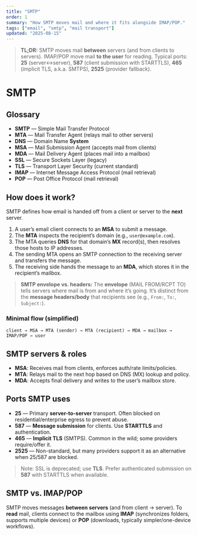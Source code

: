 ```yaml
---
title: "SMTP"
order: 1
summary: "How SMTP moves mail and where it fits alongside IMAP/POP."
tags: ["email", "smtp", "mail transport"]
updated: "2025-08-15"
---
```


> **TL;DR:** SMTP moves mail **between** servers (and from clients to servers). IMAP/POP move mail **to the user** for reading. Typical ports: **25** (server↔server), **587** (client submission with STARTTLS), **465** (implicit TLS, a.k.a. SMTPS), **2525** (provider fallback).

# SMTP

## Glossary

- **SMTP** — Simple Mail Transfer Protocol
- **MTA** — Mail Transfer Agent (relays mail to other servers)
- **DNS** — Domain Name **System**
- **MSA** — Mail Submission Agent (accepts mail from clients)
- **MDA** — Mail Delivery Agent (places mail into a mailbox)
- **SSL** — Secure Sockets Layer (legacy)
- **TLS** — Transport Layer Security (current standard)
- **IMAP** — Internet Message Access Protocol (mail retrieval)
- **POP** — Post Office Protocol (mail retrieval)

## How does it work?

SMTP defines how email is handed off from a client or server to the **next** server.

1. A user’s email client connects to an **MSA** to submit a message.
2. The **MTA** inspects the recipient’s domain (e.g., `user@example.com`).
3. The MTA queries **DNS** for that domain’s **MX** record(s), then resolves those hosts to IP addresses.
4. The sending MTA opens an SMTP connection to the receiving server and transfers the message.
5. The receiving side hands the message to an **MDA**, which stores it in the recipient’s mailbox.

> **SMTP envelope vs. headers:** The **envelope** (MAIL FROM/RCPT TO) tells servers where mail is from and where it’s going. It’s distinct from the **message headers/body** that recipients see (e.g., `From:`, `To:`, `Subject:`).

### Minimal flow (simplified)

```
client → MSA → MTA (sender) → MTA (recipient) → MDA → mailbox → IMAP/POP → user
```

## SMTP servers & roles

- **MSA**: Receives mail from clients, enforces auth/rate limits/policies.
- **MTA**: Relays mail to the next hop based on DNS (MX) lookup and policy.
- **MDA**: Accepts final delivery and writes to the user’s mailbox store.

## Ports SMTP uses

- **25** — Primary **server-to-server** transport. Often blocked on residential/enterprise egress to prevent abuse.
- **587** — **Message submission** for clients. Use **STARTTLS** and authentication.
- **465** — **Implicit TLS** (SMTPS). Common in the wild; some providers require/offer it.
- **2525** — Non-standard, but many providers support it as an alternative when 25/587 are blocked.

> Note: SSL is deprecated; use **TLS**. Prefer authenticated submission on **587** with STARTTLS when available.

## SMTP vs. IMAP/POP

SMTP moves messages **between servers** (and from client → server). To **read** mail, clients connect to the mailbox using **IMAP** (synchronizes folders, supports multiple devices) or **POP** (downloads, typically simpler/one-device workflows).
